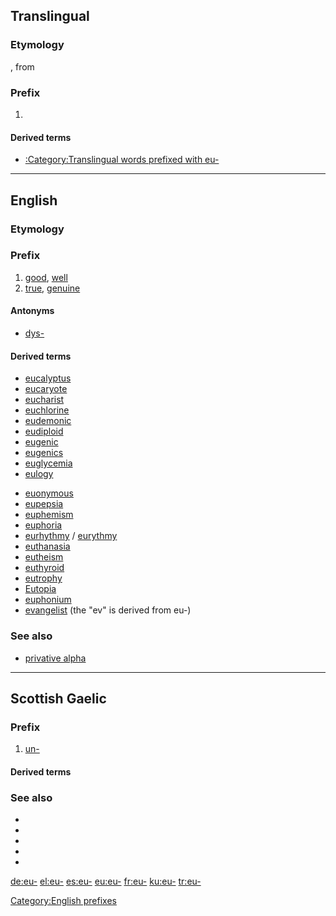 {{also|Appendix:Variations of "eu"}}
==Translingual==

===Etymology===
{{etyl|NL.|mul}}, from {{etyl|grc|mul}} {{term|εὖ||well, good|tr=eu|lang=grc}}

===Prefix===
{{head|mul|prefix}}

# {{non-gloss definition|lang=mul|Used to form taxonomic names corresponding to English vernacular names beginning with [[true]]}}

====Derived terms====
* [[:Category:Translingual words prefixed with eu-]]

----

==English==

===Etymology===
{{etyl|grc|en}} {{term|εὖ||well, good|tr=eu|lang=grc|sc=polytonic}}

===Prefix===
{{en-prefix}}

# [[good]], [[well]]
# [[true]], [[genuine]]

====Antonyms====
* [[dys-]]

====Derived terms====
{{rel-top|terms that begin with ''eu-''}}
* [[eucalyptus]]
* [[eucaryote]]
* [[eucharist]]
* [[euchlorine]]
* [[eudemonic]]
* [[eudiploid]]
* [[eugenic]]
* [[eugenics]]
* [[euglycemia]]
* [[eulogy]]
{{rel-mid}}
* [[euonymous]]
* [[eupepsia]]
* [[euphemism]]
* [[euphoria]]
* [[eurhythmy]] / [[eurythmy]]
* [[euthanasia]]
* [[eutheism]]
* [[euthyroid]]
* [[eutrophy]] 
* [[Eutopia]]
* [[euphonium]]
* [[evangelist]] (the "ev" is derived from eu-)
{{rel-bottom}}

===See also===
* [[w:privative alpha|privative alpha]]

[[Category:English prefixes]]

----

==Scottish Gaelic==

===Prefix===
{{head|gd|prefix}}

# [[un-]]

====Derived terms====
{{prefixsee|gd}}

===See also===
* {{l|gd|ao-}}
* {{l|gd|neo-}}
* {{l|gd|mì-}}
* {{l|gd|an-}}
* {{l|gd|do-}}

[[de:eu-]]
[[el:eu-]]
[[es:eu-]]
[[eu:eu-]]
[[fr:eu-]]
[[ku:eu-]]
[[tr:eu-]]